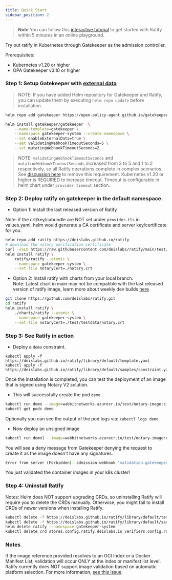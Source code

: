 ```yaml
---
title: Quick Start
sidebar_position: 2
---
```


> **Note** You can follow this [interactive tutorial](https://killercoda.com/notaryproject/scenario/notation/ratify) to get started with Ratify within 5 minutes in an online playground.

Try out ratify in Kubernetes through Gatekeeper as the admission controller.

Prerequisites:
- Kubernetes v1.20 or higher
- OPA Gatekeeper v3.10 or higher  

### Step 1: Setup Gatekeeper with [external data](https://open-policy-agent.github.io/gatekeeper/website/docs/externaldata)

> NOTE: If you have added Helm repository for Gatekeeper and Ratify, you can update them by executing `helm repo update` before installation.

```bash
helm repo add gatekeeper https://open-policy-agent.github.io/gatekeeper/charts

helm install gatekeeper/gatekeeper  \
    --name-template=gatekeeper \
    --namespace gatekeeper-system --create-namespace \
    --set enableExternalData=true \
    --set validatingWebhookTimeoutSeconds=5 \
    --set mutatingWebhookTimeoutSeconds=2
```

> NOTE: `validatingWebhookTimeoutSeconds` and `mutationWebhookTimeoutSeconds` increased from 3 to 5 and 1 to 2 respectively, so all Ratify operations complete in complex scenarios. See [discussion here](https://github.com/deislabs/ratify/issues/269) to remove this requirement. Kubernetes v1.20 or higher is REQUIRED to increase timeout. Timeout is configurable in helm chart under `provider.timeout` section.   

### Step 2: Deploy ratify on gatekeeper in the default namespace.

- Option 1: Install the last released version of Ratify

Note: if the crt/key/cabundle are NOT set under `provider.tls` in values.yaml, helm would generate a CA certificate and server key/certificate for you.

```bash
helm repo add ratify https://deislabs.github.io/ratify
# download the notary verification certificate
curl -sSLO https://raw.githubusercontent.com/deislabs/ratify/main/test/testdata/notary.crt
helm install ratify \
    ratify/ratify --atomic \
    --namespace gatekeeper-system \
    --set-file notaryCert=./notary.crt
```

- Option 2: Install ratify with charts from your local branch.  
Note: Latest chart in main may not be compatible with the last released version of ratify image, learn more about weekly dev builds [here](RELEASES.md/#weekly-dev-release) 
```bash
git clone https://github.com/deislabs/ratify.git
cd ratify
helm install ratify \
    ./charts/ratify --atomic \
    --namespace gatekeeper-system \
    --set-file notaryCert=./test/testdata/notary.crt
```

### Step 3: See Ratify in action

- Deploy a `demo` constraint.
```
kubectl apply -f https://deislabs.github.io/ratify/library/default/template.yaml
kubectl apply -f https://deislabs.github.io/ratify/library/default/samples/constraint.yaml
```

Once the installation is completed, you can test the deployment of an image that is signed using Notary V2 solution.

- This will successfully create the pod `demo`

```bash
kubectl run demo --image=wabbitnetworks.azurecr.io/test/notary-image:signed
kubectl get pods demo
```

Optionally you can see the output of the pod logs via: `kubectl logs demo`

- Now deploy an unsigned image

```bash
kubectl run demo1 --image=wabbitnetworks.azurecr.io/test/notary-image:unsigned
```

You will see a deny message from Gatekeeper denying the request to create it as the image doesn't have any signatures.

```bash
Error from server (Forbidden): admission webhook "validation.gatekeeper.sh" denied the request: [ratify-constraint] Subject failed verification: wabbitnetworks.azurecr.io/test/net-monitor:unsigned
```

You just validated the container images in your k8s cluster!

### Step 4: Uninstall Ratify
Notes: Helm does NOT support upgrading CRDs, so uninstalling Ratify will require you to delete the CRDs manually. Otherwise, you might fail to install CRDs of newer versions when installing Ratify.
```bash
kubectl delete -f https://deislabs.github.io/ratify/library/default/template.yaml
kubectl delete -f https://deislabs.github.io/ratify/library/default/samples/constraint.yaml
helm delete ratify --namespace gatekeeper-system
kubectl delete crd stores.config.ratify.deislabs.io verifiers.config.ratify.deislabs.io certificatestores.config.ratify.deislabs.io
```

### Notes

If the image reference provided resolves to an OCI Index or a Docker Manifest List, validation will occur ONLY at the index or manifest list level. Ratify currently does NOT support image validation based on automatic platform selection. For more information, [see this issue](https://github.com/deislabs/ratify/issues/101).

